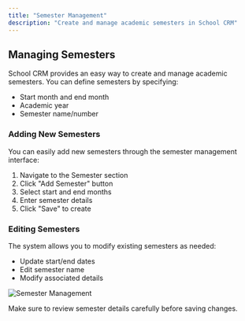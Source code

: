 ```yaml
---
title: "Semester Management"
description: "Create and manage academic semesters in School CRM"
---
```


## Managing Semesters

School CRM provides an easy way to create and manage academic semesters. You can define semesters by specifying:

- Start month and end month
- Academic year
- Semester name/number

### Adding New Semesters

You can easily add new semesters through the semester management interface:

1. Navigate to the Semester section
2. Click "Add Semester" button 
3. Select start and end months
4. Enter semester details
5. Click "Save" to create

### Editing Semesters

The system allows you to modify existing semesters as needed:
- Update start/end dates
- Edit semester name
- Modify associated details

![Semester Management](/images/semester.png)

<Note>
Make sure to review semester details carefully before saving changes.
</Note>